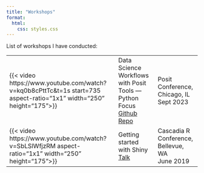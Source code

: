 ```yaml
---
title: "Workshops"
format: 
  html: 
    css: styles.css
---
```

List of workshops I have conducted:

<table border="0">
  <tr>
    <td>{{< video https://www.youtube.com/watch?v=kq0b8cPttTc&t=1s start=735 aspect-ratio="1x1" width="250" height="175">}} </td>
    <td>Data Science Workflows with Posit Tools — Python Focus<br><a href="https://github.com/posit-conf-2023/ds-workflows-python">Github Repo</a></td>
    <td>Posit Conference, Chicago, IL<br>Sept 2023</td>
  </tr>
  <tr>
    <td>{{< video https://www.youtube.com/watch?v=SbLSlWfjzRM aspect-ratio="1x1" width="250" height="175">}}</td>
    <td>Getting started with Shiny<br><a href="https://cascadiarconf.com/years/2019/agenda/">Talk</a></td>
    <td>Cascadia R Conference, Bellevue, WA<br>June 2019</td>
  </tr>
</table>

